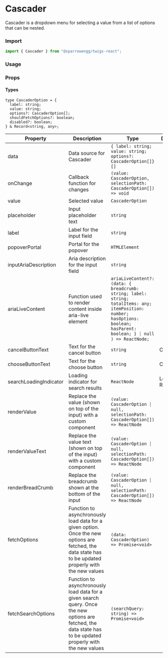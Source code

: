 
# Cascader

Cascader is a dropdown menu for selecting a value from a list of options that can be nested.

### Import

```jsx
import { Cascader } from "@sparrowengg/twigs-react";
```

### Usage

<CascaderSnippet />

### Props

#### Types

```tsx
type CascaderOption = {
  label: string;
  value: string;
  options?: CascaderOption[];
  shouldFetchOptions?: boolean;
  disabled?: boolean;
} & Record<string, any>;
```

| Property               | Description                                                                                                                                                    | Type                                                                                                                                                                     | Default              |
| ---------------------- | -------------------------------------------------------------------------------------------------------------------------------------------------------------- | ------------------------------------------------------------------------------------------------------------------------------------------------------------------------ | -------------------- |
| data                   | Data source for Cascader                                                                                                                                       | `{ label: string; value: string; options?: CascaderOption[]}[]`                                                                                                          |                      |
| onChange               | Callback function for changes                                                                                                                                  | `(value: CascaderOption, selectionPath: CascaderOption[]) => void`                                                                                                       |                      |
| value                  | Selected value                                                                                                                                                 | `CascaderOption`                                                                                                                                                         |                      |
| placeholder            | Input placeholder text                                                                                                                                         | `string`                                                                                                                                                                 |                      |
| label                  | Label for the input field                                                                                                                                      | `string`                                                                                                                                                                 |                      |
| popoverPortal          | Portal for the popover                                                                                                                                         | `HTMLElement`                                                                                                                                                            |                      |
| inputAriaDescription   | Aria description for the input field                                                                                                                           | `string`                                                                                                                                                                 |                      |
| ariaLiveContent        | Function used to render content inside aria-live element                                                                                                       | `ariaLiveContent?: (data: { breadcrumb: string; label: string; totalItems: any; itemPosition: number; hasOptions: boolean; hasParent: boolean; } ⏐ null ) => ReactNode;` |                      |
| cancelButtonText       | Text for the cancel button                                                                                                                                     | `string`                                                                                                                                                                 | Cancel               |
| chooseButtonText       | Text for the choose button                                                                                                                                     | `string`                                                                                                                                                                 | Choose               |
| searchLoadingIndicator | Loading indicator for search results                                                                                                                           | `ReactNode`                                                                                                                                                              | Loading Results... |
| renderValue            | Replace the value (shown on top of the input) with a custom component                                                                                          | `(value: CascaderOption ⏐ null, selectionPath: CascaderOption[]) => ReactNode`                                                                                           |                      |
| renderValueText        | Replace the value text (shown on top of the input) with a custom component                                                                                     | `(value: CascaderOption ⏐ null, selectionPath: CascaderOption[]) => ReactNode`                                                                                           |                      |
| renderBreadCrumb       | Replace the breadcrumb shown at the bottom of the input                                                                                                        | `(value: CascaderOption ⏐ null, selectionPath: CascaderOption[]) => ReactNode`                                                                                           |                      |
| fetchOptions           | Function to asynchronously load data for a given option. Once the new options are fetched, the data state has to be updated properly with the new values       | `(data: CascaderOption) => Promise<void>`                                                                                                                                |                      |
| fetchSearchOptions     | Function to asynchronously load data for a given search query. Once the new options are fetched, the data state has to be updated properly with the new values | `(searchQuery: string) => Promise<void>`                                                                                                                                 |                      |
